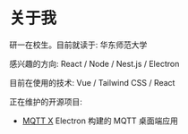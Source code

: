 # 关于我

研一在校生。目前就读于: 华东师范大学

感兴趣的方向: React / Node / Nest.js / Electron

目前在使用的技术: Vue / Tailwind CSS / React

正在维护的开源项目:

- [MQTT X](https://github.com/emqx/MQTTX) Electron 构建的 MQTT 桌面端应用
